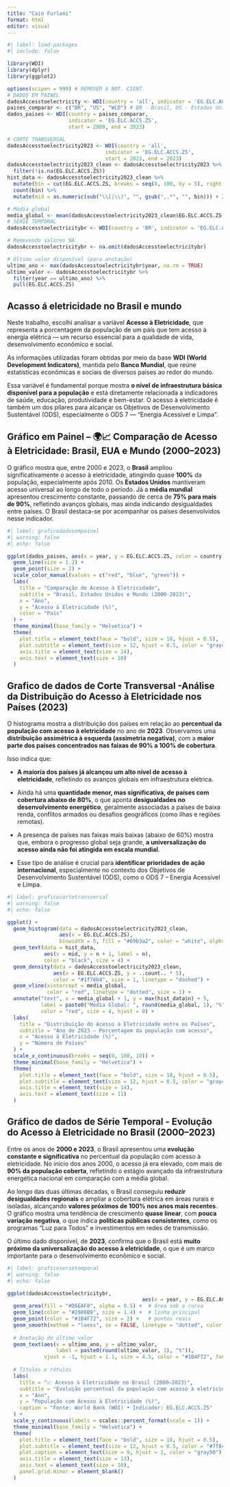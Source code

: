 ---
title: "Caio Furlani"
format: html
editor: visual
---

```{r}
#| label: load-packages
#| include: false

library(WDI)
library(dplyr)
library(ggplot2)

options(scipen = 999) # REMOVER A NOT. CIENT.
# DADOS EM PAINEL
dadosAccesstoelectricity <- WDI(country = 'all', indicator = 'EG.ELC.ACCS.ZS')
paises_comparar <- c("BR", "US", "WLD") # BR - Brasil, US - Estados Unidos, WLD - Mundo (World)
dados_paises <- WDI(country = paises_comparar,
                    indicator = 'EG.ELC.ACCS.ZS',
                    start = 2000, end = 2023)

# CORTE TRANSVERSAL
dadosAccesstoelectricity2023 <- WDI(country = 'all',
                                indicator = 'EG.ELC.ACCS.ZS',
                                start = 2023, end = 2023)
dadosAccesstoelectricity2023_clean <- dadosAccesstoelectricity2023 %>%
  filter(!is.na(EG.ELC.ACCS.ZS))
hist_data <- dadosAccesstoelectricity2023_clean %>%
  mutate(bin = cut(EG.ELC.ACCS.ZS, breaks = seq(0, 100, by = 5), right = FALSE)) %>%
  count(bin) %>%
  mutate(mid = as.numeric(sub("\\[|\\)", "", gsub(",.*", "", bin))) + 2.5)

# Média global
media_global <- mean(dadosAccesstoelectricity2023_clean$EG.ELC.ACCS.ZS, na.rm = TRUE)
# SÉRIE TEMPORAL
dadosAccesstoelectricitybr <- WDI(country = 'BR', indicator = 'EG.ELC.ACCS.ZS')

# Removendo valores NA
dadosAccesstoelectricitybr <- na.omit(dadosAccesstoelectricitybr)

# Último valor disponível (para anotação)
ultimo_ano <- max(dadosAccesstoelectricitybr$year, na.rm = TRUE)
ultimo_valor <- dadosAccesstoelectricitybr %>%
  filter(year == ultimo_ano) %>%
  pull(EG.ELC.ACCS.ZS)
```

## Acasso á eletricidade no Brasil e mundo

Neste trabalho, escolhi analisar a variável **Acesso à Eletricidade**, que representa a porcentagem da população de um país que tem acesso à energia elétrica — um recurso essencial para a qualidade de vida, desenvolvimento econômico e social.

As informações utilizadas foram obtidas por meio da base **WDI (World Development Indicators)**, mantida pelo **Banco Mundial**, que reúne estatísticas econômicas e sociais de diversos países ao redor do mundo.

Essa variável é fundamental porque mostra **o nível de infraestrutura básica disponível para a população** e está diretamente relacionada a indicadores de saúde, educação, produtividade e bem-estar. O acesso à eletricidade é também um dos pilares para alcançar os Objetivos de Desenvolvimento Sustentável (ODS), especialmente o ODS 7 — "Energia Acessível e Limpa".

## Gráfico em Painel – 🌍📈 **Comparação de Acesso à Eletricidade: Brasil, EUA e Mundo (2000–2023)**

O gráfico mostra que, entre 2000 e 2023, o **Brasil** ampliou significativamente o acesso à eletricidade, atingindo quase **100%** da população, especialmente após 2010. Os **Estados Unidos** mantiveram acesso universal ao longo de todo o período. Já a **média mundial** apresentou crescimento constante, passando de cerca de **75% para mais de 90%**, refletindo avanços globais, mas ainda indicando desigualdades entre países. O Brasil destaca-se por acompanhar os países desenvolvidos nesse indicador.

```{r}
#| label: graficodadosempainel
#| warning: false
#| echo: false

ggplot(dados_paises, aes(x = year, y = EG.ELC.ACCS.ZS, color = country)) +
  geom_line(size = 1.2) +
  geom_point(size = 2) +
  scale_color_manual(values = c("red", "blue", "green")) +
  labs(
    title = "Comparação de Acesso à Eletricidade",
    subtitle = "Brasil, Estados Unidos e Mundo (2000-2023)",
    x = "Ano",
    y = "Acesso à Eletricidade (%)",
    color = "País"
  ) +
  theme_minimal(base_family = "Helvetica") +
  theme(
    plot.title = element_text(face = "bold", size = 18, hjust = 0.5),
    plot.subtitle = element_text(size = 12, hjust = 0.5, color = "gray40"),
    axis.title = element_text(size = 14),
    axis.text = element_text(size = 10)
  )
```

## Grafico de dados de Corte Transversal -**Análise da Distribuição do Acesso à Eletricidade nos Países (2023)**

O histograma mostra a distribuição dos países em relação ao **percentual da população com acesso à eletricidade** no ano de **2023**. Observamos uma **distribuição assimétrica à esquerda (assimetria negativa)**, com a **maior parte dos países concentrados nas faixas de 90% a 100% de cobertura**.

Isso indica que:

-    **A maioria dos países já alcançou um alto nível de acesso à eletricidade**, refletindo os avanços globais em infraestrutura elétrica.

-    Ainda há uma **quantidade menor, mas significativa, de países com cobertura abaixo de 80%**, o que aponta **desigualdades no desenvolvimento energético**, geralmente associadas a países de baixa renda, conflitos armados ou desafios geográficos (como ilhas e regiões remotas).

-    A presença de países nas faixas mais baixas (abaixo de 60%) mostra que, embora o progresso global seja grande, **a universalização do acesso ainda não foi atingida em escala mundial**.

-    Esse tipo de análise é crucial para **identificar prioridades de ação internacional**, especialmente no contexto dos Objetivos de Desenvolvimento Sustentável (ODS), como o ODS 7 – Energia Acessível e Limpa.

```{r}
#| label: graficocortetransversal
#| warning: false
#| echo: false

ggplot() +
  geom_histogram(data = dadosAccesstoelectricity2023_clean, 
                 aes(x = EG.ELC.ACCS.ZS), 
                 binwidth = 5, fill = "#69b3a2", color = "white", alpha = 0.8) +
  geom_text(data = hist_data, 
            aes(x = mid, y = n + 1, label = n), 
            color = "black", size = 4) +
  geom_density(data = dadosAccesstoelectricity2023_clean, 
               aes(x = EG.ELC.ACCS.ZS, y = ..count.. * 5), 
               color = "#1f78b4", size = 1, linetype = "dashed") +
  geom_vline(xintercept = media_global, 
             color = "red", linetype = "dotted", size = 1) +
  annotate("text", x = media_global + 1, y = max(hist_data$n) + 5,
           label = paste0("Média Global: ", round(media_global, 1), "%"),
           color = "red", size = 4, hjust = 0) +
  labs(
    title = "Distribuição do Acesso à Eletricidade entre os Países",
    subtitle = "Ano de 2023 — Porcentagem da população com acesso",
    x = "Acesso à Eletricidade (%)",
    y = "Número de Países"
  ) +
  scale_x_continuous(breaks = seq(0, 100, 10)) +
  theme_minimal(base_family = "Helvetica") +
  theme(
    plot.title = element_text(face = "bold", size = 18, hjust = 0.5),
    plot.subtitle = element_text(size = 12, hjust = 0.5, color = "gray40"),
    axis.title = element_text(size = 14),
    axis.text = element_text(size = 11)
  )
```

## Gráfico de dados de Série Temporal - **Evolução do Acesso à Eletricidade no Brasil (2000–2023)**

Entre os anos de **2000 e 2023**, o Brasil apresentou uma **evolução constante e significativa** no percentual da população com acesso à eletricidade. No início dos anos 2000, o acesso já era elevado, com mais de **90% da população coberta**, refletindo o estágio avançado da infraestrutura energética nacional em comparação com a média global.

Ao longo das duas últimas décadas, o Brasil conseguiu **reduzir desigualdades regionais** e ampliar a cobertura elétrica em áreas rurais e isoladas, alcançando **valores próximos de 100% nos anos mais recentes**. O gráfico mostra uma tendência de crescimento **quase linear**, com **pouca variação negativa**, o que indica **políticas públicas consistentes**, como os programas "Luz para Todos" e investimentos em redes de transmissão.

O último dado disponível, de **2023**, confirma que o Brasil está **muito próximo da universalização do acesso à eletricidade**, o que é um marco importante para o desenvolvimento econômico e social.

```{r}
#| label: graficoserietemporal
#| warning: false
#| echo: false

ggplot(dadosAccesstoelectricitybr, 
                                            aes(x = year, y = EG.ELC.ACCS.ZS)) +
  geom_area(fill = "#D6EAF8", alpha = 0.5) +  # área sob a curva
  geom_line(color = "#2980B9", size = 1.4) +  # linha principal
  geom_point(color = "#1B4F72", size = 2) +   # pontos reais
  geom_smooth(method = "loess", se = FALSE, linetype = "dotted", color = "gray40") + # tendência
  
  # Anotação do último valor
  geom_text(aes(x = ultimo_ano, y = ultimo_valor, 
                label = paste0(round(ultimo_valor, 1), "%")), 
            vjust = -1, hjust = 1.1, size = 4.5, color = "#1B4F72", fontface = "bold") +
  
  # Títulos e rótulos
  labs(
    title = "📈 Acesso à Eletricidade no Brasil (2000–2023)",
    subtitle = "Evolução percentual da população com acesso à eletricidade",
    x = "Ano",
    y = "População com Acesso à Eletricidade (%)",
    caption = "Fonte: World Bank (WDI) • Indicador: EG.ELC.ACCS.ZS"
  ) +
  scale_y_continuous(labels = scales::percent_format(scale = 1)) +
  theme_minimal(base_family = "Helvetica") +
  theme(
    plot.title = element_text(face = "bold", size = 18, hjust = 0.5),
    plot.subtitle = element_text(size = 12, hjust = 0.5, color = "#7f8c8d"),
    plot.caption = element_text(size = 9, hjust = 1, color = "gray50"),
    axis.title = element_text(size = 13),
    axis.text = element_text(size = 10),
    panel.grid.minor = element_blank()
  )
```
